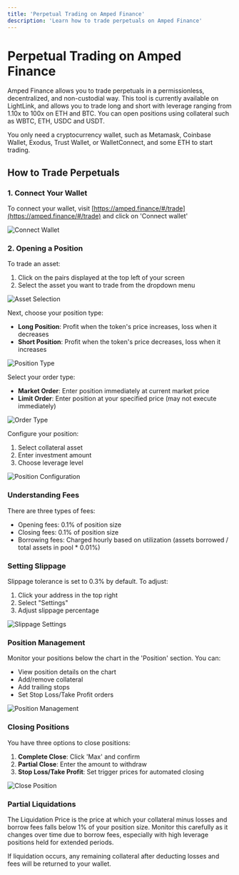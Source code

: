 ```yaml
---
title: 'Perpetual Trading on Amped Finance'
description: 'Learn how to trade perpetuals on Amped Finance'
---
```


# Perpetual Trading on Amped Finance

Amped Finance allows you to trade perpetuals in a permissionless, decentralized, and non-custodial way. This tool is currently available on LightLink, and allows you to trade long and short with leverage ranging from 1.10x to 100x on ETH and BTC. You can open positions using collateral such as WBTC, ETH, USDC and USDT.

You only need a cryptocurrency wallet, such as Metamask, Coinbase Wallet, Exodus, Trust Wallet, or WalletConnect, and some ETH to start trading.

## How to Trade Perpetuals

### 1. Connect Your Wallet

To connect your wallet, visit [https://amped.finance/#/trade](https://amped.finance/#/trade) and click on 'Connect wallet'

<Frame>
  <img src="/images/perps-connect-wallet.png" alt="Connect Wallet" />
</Frame>

### 2. Opening a Position

To trade an asset:
1. Click on the pairs displayed at the top left of your screen
2. Select the asset you want to trade from the dropdown menu

<Frame>
  <img src="/images/perps-asset-selection.png" alt="Asset Selection" />
</Frame>

Next, choose your position type:

* **Long Position**: Profit when the token's price increases, loss when it decreases
* **Short Position**: Profit when the token's price decreases, loss when it increases

<Frame>
  <img src="/images/perps-position-type.png" alt="Position Type" />
</Frame>

Select your order type:
* **Market Order**: Enter position immediately at current market price
* **Limit Order**: Enter position at your specified price (may not execute immediately)

<Frame>
  <img src="/images/perps-order-type.png" alt="Order Type" />
</Frame>

Configure your position:
1. Select collateral asset
2. Enter investment amount
3. Choose leverage level

<Frame>
  <img src="/images/perps-position-config.png" alt="Position Configuration" />
</Frame>

### Understanding Fees

There are three types of fees:
* Opening fees: 0.1% of position size
* Closing fees: 0.1% of position size
* Borrowing fees: Charged hourly based on utilization (assets borrowed / total assets in pool * 0.01%)

### Setting Slippage

Slippage tolerance is set to 0.3% by default. To adjust:

1. Click your address in the top right
2. Select "Settings"
3. Adjust slippage percentage

<Frame>
  <img src="/images/perps-slippage.png" alt="Slippage Settings" />
</Frame>

### Position Management

Monitor your positions below the chart in the 'Position' section. You can:
* View position details on the chart
* Add/remove collateral
* Add trailing stops
* Set Stop Loss/Take Profit orders

<Frame>
  <img src="/images/perps-position-management.png" alt="Position Management" />
</Frame>

### Closing Positions

You have three options to close positions:

1. **Complete Close**: Click 'Max' and confirm
2. **Partial Close**: Enter the amount to withdraw
3. **Stop Loss/Take Profit**: Set trigger prices for automated closing

<Frame>
  <img src="/images/perps-close-position.png" alt="Close Position" />
</Frame>

### Partial Liquidations

The Liquidation Price is the price at which your collateral minus losses and borrow fees falls below 1% of your position size. Monitor this carefully as it changes over time due to borrow fees, especially with high leverage positions held for extended periods.

If liquidation occurs, any remaining collateral after deducting losses and fees will be returned to your wallet. 